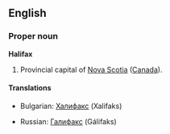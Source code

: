 ==English==

===Proper noun===
'''Halifax'''

#Provincial capital of [[Nova Scotia]] ([[Canada]]).

====Translations====
{{top}}
*Bulgarian: [[Халифакс]] (Xalifaks)
{{mid}}
*Russian: [[Галифакс]] (Gálifaks)
{{bottom}}